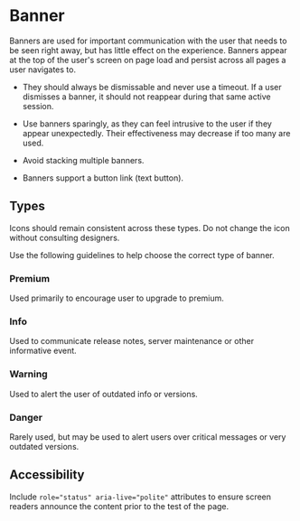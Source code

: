 
<Meta title="Documentation/Banner" />

# Banner

Banners are used for important communication with the user that needs to be seen right away, but has little effect on the experience. Banners appear at the top of the user's screen on page load and persist across all pages a user navigates to.

- They should always be dismissable and never use a timeout. If a user dismisses a banner, it should not reappear during that same active session.

- Use banners sparingly, as they can feel intrusive to the user if they appear unexpectedly. Their effectiveness may decrease if too many are used.

- Avoid stacking multiple banners.

- Banners support a button link (text button).

## Types

Icons should remain consistent across these types. Do not change the icon without consulting designers.

Use the following guidelines to help choose the correct type of banner.

### Premium

<Story id="component-library-banner--premium" />

Used primarily to encourage user to upgrade to premium.

### Info

<Story id="component-library-banner--info" />

Used to communicate release notes, server maintenance or other informative event.

### Warning

<Story id="component-library-banner--warning" />

Used to alert the user of outdated info or versions.

### Danger

<Story id="component-library-banner--danger" />

Rarely used, but may be used to alert users over critical messages or very outdated versions.

## Accessibility

Include `role="status" aria-live="polite"` attributes to ensure screen readers announce the content prior to the test of the page.
